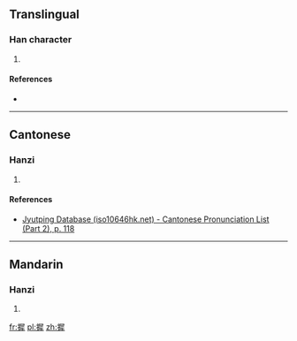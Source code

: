 ==Translingual==

===Han character===
{{Han char|rn=64|rad=手|as=11|sn=14|four=57053|canj=QSEQ|ids=⿰扌犀}}

# {{defn|Han|sort=手11}}

====References====
* {{Han ref|kx=0450.240|dkj=12675|hdz=31964.010|uh=6468|ud=25704|bh=E5BA|bd=58810}}

----

==Cantonese==

===Hanzi===
{{yue-hanzi|jyut=[[naai4]], [[laai4]]|y=naai4, laai4}}

# {{defn|lang=yue|sort=手11}}

====References====
*[http://www.iso10646hk.net/jp/document/download.jsp Jyutping Database (iso10646hk.net) - Cantonese Pronunciation List (Part 2), p. 118]

----

==Mandarin==

===Hanzi===
{{cmn-hanzi|pin=[[nái]] ([[nai2]]), [[mā]] ([[ma1]])|wg=nai<sup>2</sup>, ma<sup>1</sup>}}

# {{defn|lang=cmn|sort=手11}}

[[fr:摨]]
[[pl:摨]]
[[zh:摨]]